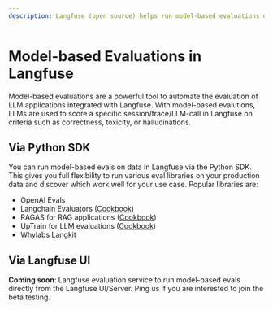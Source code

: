 ```yaml
---
description: Langfuse (open source) helps run model-based evaluations on production data to monitor and improve LLMs applications.
---
```



# Model-based Evaluations in Langfuse

Model-based evaluations are a powerful tool to automate the evaluation of LLM applications integrated with Langfuse. With model-based evalutions, LLMs are used to score a specific session/trace/LLM-call in Langfuse on criteria such as correctness, toxicity, or hallucinations.

## Via Python SDK

You can run model-based evals on data in Langfuse via the Python SDK. This gives you full flexibility to run various eval libraries on your production data and discover which work well for your use case. Popular libraries are:

- OpenAI Evals
- Langchain Evaluators ([Cookbook](/docs/scores/model-based-evals/langchain))
- RAGAS for RAG applications ([Cookbook](/docs/scores/model-based-evals/ragas))
- UpTrain for LLM evaluations ([Cookbook](/docs/scores/model-based-evals/uptrain))
- Whylabs Langkit

## Via Langfuse UI

<Callout type="info" emoji="ℹ️">

**Coming soon**: Langfuse evaluation service to run model-based evals directly from the Langfuse UI/Server. Ping us if you are interested to join the beta testing.

</Callout>
